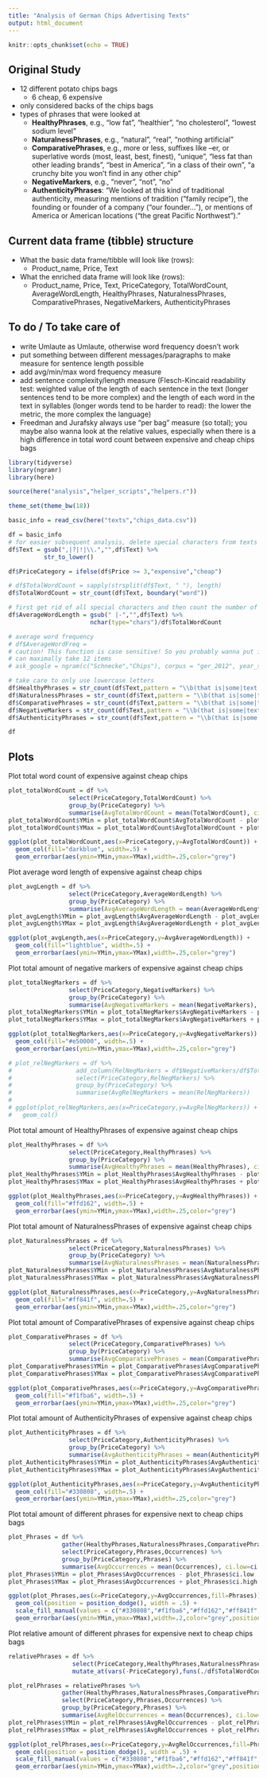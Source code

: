 ```yaml
---
title: "Analysis of German Chips Advertising Texts"
output: html_document
---
```


```r
knitr::opts_chunk$set(echo = TRUE)
```

## Original Study

- 12 different potato chips bags
    - 6 cheap, 6 expensive
- only considered backs of the chips bags
- types of phrases that were looked at
    - **HealthyPhrases**, e.g., "low fat", "healthier", "no cholesterol", "lowest sodium level"
    - **NaturalnessPhrases**, e.g., "natural", "real", "nothing artificial"
    - **ComparativePhrases**, e.g., more or less, suffixes like –er, or superlative words (most, least, best, finest), "unique", "less fat than other leading brands", "best in America", "in a class of their own", "a crunchy bite you won't find in any other chip"
    - **NegativeMarkers**, e.g., "never", "not", "no"
    - **AuthenticityPhrases**: "We looked at this kind of traditional authenticity, measuring mentions of tradition ("family recipe"), the founding or founder of a company ("our founder..."), or mentions of America or American locations ("the great Pacific Northwest")."

## Current data frame (tibble) structure

- What the basic data frame/tibble will look like (rows): 
    - Product_name, Price, Text
- What the enriched data frame will look like (rows): 
    - Product_name, Price, Text, PriceCategory, TotalWordCount, AverageWordLength, HealthyPhrases, NaturalnessPhrases, ComparativePhrases, NegativeMarkers, AuthenticityPhrases
    
## To do / To take care of
- write Umlaute as Umlaute, otherwise word frequency doesn't work
- put something between different messages/paragraphs to make measure for sentence length possible
- add avg/min/max word frequency measure
- add sentence complexity/length measure (Flesch-Kincaid readability test: weighted
value of the length of each sentence in the text (longer sentences tend to be more complex) and the length of each word in the text in syllables (longer words tend to be harder to read): the lower the metric, the more complex the language)
- Freedman and Jurafsky always use "per bag" measure (so total); you maybe also wanna look at the relative values, especially when there is a high difference in total word count between expensive and cheap chips bags

```r
library(tidyverse)
library(ngramr)
library(here)

source(here("analysis","helper_scripts","helpers.r"))

theme_set(theme_bw(18))
```

```r
basic_info = read_csv(here("texts","chips_data.csv"))

df = basic_info
# for easier subsequent analysis, delete special characters from texts (think about dash again if necessary)
df$Text = gsub(",|?|!|\\.","",df$Text) %>%
          str_to_lower()

df$PriceCategory = ifelse(df$Price >= 3,"expensive","cheap")

# df$TotalWordCount = sapply(strsplit(df$Text, " "), length)
df$TotalWordCount = str_count(df$Text, boundary("word"))

# first get rid of all special characters and then count the number of characters; divide by number of words (think about dash if necessary)
df$AverageWordLength = gsub(" |-","",df$Text) %>%
                       nchar(type="chars")/df$TotalWordCount

# average word frequency
# df$AverageWordFreq = 
# caution! This function is case sensitive! So you probably wanna put it before str_to_lower(), but maybe behind where you get rid of special characters
# can maximally take 12 items
# ask_google = ngram(c("Schnecke","Chips"), corpus = "ger_2012", year_start = 1990, year_end = 2008, smoothing = 3, count = TRUE, tag = NULL)

# take care to only use lowercase letters
df$HealthyPhrases = str_count(df$Text,pattern = "\\b(that is|some|text|i)\\b")
df$NaturalnessPhrases = str_count(df$Text,pattern = "\\b(that is|some|text|i)\\b")
df$ComparativePhrases = str_count(df$Text,pattern = "\\b(that is|some|text|i)\\b")
df$NegativeMarkers = str_count(df$Text,pattern = "\\b(that is|some|text|i)\\b")
df$AuthenticityPhrases = str_count(df$Text,pattern = "\\b(that is|some|text|i)\\b")

df
```

## Plots

Plot total word count of expensive against cheap chips

```r
plot_totalWordCount = df %>%
                 select(PriceCategory,TotalWordCount) %>%
                 group_by(PriceCategory) %>%
                 summarise(AvgTotalWordCount = mean(TotalWordCount), ci.low=ci.low(TotalWordCount), ci.high=ci.high(TotalWordCount))
plot_totalWordCount$YMin = plot_totalWordCount$AvgTotalWordCount - plot_totalWordCount$ci.low
plot_totalWordCount$YMax = plot_totalWordCount$AvgTotalWordCount + plot_totalWordCount$ci.high

ggplot(plot_totalWordCount,aes(x=PriceCategory,y=AvgTotalWordCount)) +
  geom_col(fill="darkblue", width=.5) +
  geom_errorbar(aes(ymin=YMin,ymax=YMax),width=.25,color="grey")
```

Plot average word length of expensive against cheap chips

```r
plot_avgLength = df %>%
                 select(PriceCategory,AverageWordLength) %>%
                 group_by(PriceCategory) %>%
                 summarise(AvgAverageWordLength = mean(AverageWordLength), ci.low=ci.low(AverageWordLength), ci.high=ci.high(AverageWordLength))
plot_avgLength$YMin = plot_avgLength$AvgAverageWordLength - plot_avgLength$ci.low
plot_avgLength$YMax = plot_avgLength$AvgAverageWordLength + plot_avgLength$ci.high

ggplot(plot_avgLength,aes(x=PriceCategory,y=AvgAverageWordLength)) +
  geom_col(fill="lightblue", width=.5) +
  geom_errorbar(aes(ymin=YMin,ymax=YMax),width=.25,color="grey")
```

Plot total amount of negative markers of expensive against cheap chips

```r
plot_totalNegMarkers = df %>%
                 select(PriceCategory,NegativeMarkers) %>%
                 group_by(PriceCategory) %>%
                 summarise(AvgNegativeMarkers = mean(NegativeMarkers), ci.low=ci.low(NegativeMarkers), ci.high=ci.high(NegativeMarkers))
plot_totalNegMarkers$YMin = plot_totalNegMarkers$AvgNegativeMarkers - plot_totalNegMarkers$ci.low
plot_totalNegMarkers$YMax = plot_totalNegMarkers$AvgNegativeMarkers + plot_totalNegMarkers$ci.high

ggplot(plot_totalNegMarkers,aes(x=PriceCategory,y=AvgNegativeMarkers)) +
  geom_col(fill="#e50000", width=.5) +
  geom_errorbar(aes(ymin=YMin,ymax=YMax),width=.25,color="grey")
```

<!-- Plot relative amount of negative markers (amount of negative markers divided by total word count) of expensive against cheap chips -->

```r
# plot_relNegMarkers = df %>%
#                  add_column(RelNegMarkers = df$NegativeMarkers/df$TotalWordCount) %>%
#                  select(PriceCategory,RelNegMarkers) %>%
#                  group_by(PriceCategory) %>%
#                  summarise(AvgRelNegMarkers = mean(RelNegMarkers))
# 
# ggplot(plot_relNegMarkers,aes(x=PriceCategory,y=AvgRelNegMarkers)) +
#   geom_col()
```

Plot total amount of HealthyPhrases of expensive against cheap chips

```r
plot_HealthyPhrases = df %>%
                 select(PriceCategory,HealthyPhrases) %>%
                 group_by(PriceCategory) %>%
                 summarise(AvgHealthyPhrases = mean(HealthyPhrases), ci.low=ci.low(HealthyPhrases), ci.high=ci.high(HealthyPhrases))
plot_HealthyPhrases$YMin = plot_HealthyPhrases$AvgHealthyPhrases - plot_HealthyPhrases$ci.low
plot_HealthyPhrases$YMax = plot_HealthyPhrases$AvgHealthyPhrases + plot_HealthyPhrases$ci.high

ggplot(plot_HealthyPhrases,aes(x=PriceCategory,y=AvgHealthyPhrases)) +
  geom_col(fill="#ffd162", width=.5) +
  geom_errorbar(aes(ymin=YMin,ymax=YMax),width=.25,color="grey")
```

Plot total amount of NaturalnessPhrases of expensive against cheap chips

```r
plot_NaturalnessPhrases = df %>%
                 select(PriceCategory,NaturalnessPhrases) %>%
                 group_by(PriceCategory) %>%
                 summarise(AvgNaturalnessPhrases = mean(NaturalnessPhrases), ci.low=ci.low(NaturalnessPhrases), ci.high=ci.high(NaturalnessPhrases))
plot_NaturalnessPhrases$YMin = plot_NaturalnessPhrases$AvgNaturalnessPhrases - plot_NaturalnessPhrases$ci.low
plot_NaturalnessPhrases$YMax = plot_NaturalnessPhrases$AvgNaturalnessPhrases + plot_NaturalnessPhrases$ci.high

ggplot(plot_NaturalnessPhrases,aes(x=PriceCategory,y=AvgNaturalnessPhrases)) +
  geom_col(fill="#ff841f", width=.5) +
  geom_errorbar(aes(ymin=YMin,ymax=YMax),width=.25,color="grey")
```

Plot total amount of ComparativePhrases of expensive against cheap chips

```r
plot_ComparativePhrases = df %>%
                 select(PriceCategory,ComparativePhrases) %>%
                 group_by(PriceCategory) %>%
                 summarise(AvgComparativePhrases = mean(ComparativePhrases), ci.low=ci.low(ComparativePhrases), ci.high=ci.high(ComparativePhrases))
plot_ComparativePhrases$YMin = plot_ComparativePhrases$AvgComparativePhrases - plot_ComparativePhrases$ci.low
plot_ComparativePhrases$YMax = plot_ComparativePhrases$AvgComparativePhrases + plot_ComparativePhrases$ci.high

ggplot(plot_ComparativePhrases,aes(x=PriceCategory,y=AvgComparativePhrases)) +
  geom_col(fill="#f1fba6", width=.5) +
  geom_errorbar(aes(ymin=YMin,ymax=YMax),width=.25,color="grey")
```

Plot total amount of AuthenticityPhrases of expensive against cheap chips

```r
plot_AuthenticityPhrases = df %>%
                 select(PriceCategory,AuthenticityPhrases) %>%
                 group_by(PriceCategory) %>%
                 summarise(AvgAuthenticityPhrases = mean(AuthenticityPhrases), ci.low=ci.low(AuthenticityPhrases), ci.high=ci.high(AuthenticityPhrases))
plot_AuthenticityPhrases$YMin = plot_AuthenticityPhrases$AvgAuthenticityPhrases - plot_AuthenticityPhrases$ci.low
plot_AuthenticityPhrases$YMax = plot_AuthenticityPhrases$AvgAuthenticityPhrases + plot_AuthenticityPhrases$ci.high

ggplot(plot_AuthenticityPhrases,aes(x=PriceCategory,y=AvgAuthenticityPhrases)) +
  geom_col(fill="#330808", width=.5) +
  geom_errorbar(aes(ymin=YMin,ymax=YMax),width=.25,color="grey")
```

Plot total amount of different phrases for expensive next to cheap chips bags

```r
plot_Phrases = df %>%
               gather(HealthyPhrases,NaturalnessPhrases,ComparativePhrases,NegativeMarkers,AuthenticityPhrases,key = "Phrases",value = "Occurrences") %>%
               select(PriceCategory,Phrases,Occurrences) %>%
               group_by(PriceCategory,Phrases) %>%
               summarise(AvgOccurrences = mean(Occurrences), ci.low=ci.low(Occurrences), ci.high=ci.high(Occurrences))
plot_Phrases$YMin = plot_Phrases$AvgOccurrences - plot_Phrases$ci.low
plot_Phrases$YMax = plot_Phrases$AvgOccurrences + plot_Phrases$ci.high

ggplot(plot_Phrases,aes(x=PriceCategory,y=AvgOccurrences,fill=Phrases)) +
  geom_col(position = position_dodge(), width = .5) +
  scale_fill_manual(values = c("#330808","#f1fba6","#ffd162","#ff841f","#e50000")) +
  geom_errorbar(aes(ymin=YMin,ymax=YMax),width=.2,color="grey",position = position_dodge(width=.5))
```

Plot relative amount of different phrases for expensive next to cheap chips bags

```r
relativePhrases = df %>%
                  select(PriceCategory,HealthyPhrases,NaturalnessPhrases,ComparativePhrases,NegativeMarkers,AuthenticityPhrases) %>%
                  mutate_at(vars(-PriceCategory),funs(./df$TotalWordCount))

plot_relPhrases = relativePhrases %>%
               gather(HealthyPhrases,NaturalnessPhrases,ComparativePhrases,NegativeMarkers,AuthenticityPhrases,key = "Phrases",value = "Occurrences") %>%
               select(PriceCategory,Phrases,Occurrences) %>%
               group_by(PriceCategory,Phrases) %>%
               summarise(AvgRelOccurrences = mean(Occurrences), ci.low=ci.low(Occurrences), ci.high=ci.high(Occurrences))
plot_relPhrases$YMin = plot_relPhrases$AvgRelOccurrences - plot_relPhrases$ci.low
plot_relPhrases$YMax = plot_relPhrases$AvgRelOccurrences + plot_relPhrases$ci.high

ggplot(plot_relPhrases,aes(x=PriceCategory,y=AvgRelOccurrences,fill=Phrases)) +
  geom_col(position = position_dodge(), width = .5) +
  scale_fill_manual(values = c("#330808","#f1fba6","#ffd162","#ff841f","#e50000")) +
  geom_errorbar(aes(ymin=YMin,ymax=YMax),width=.2,color="grey",position = position_dodge(width=.5))
```






